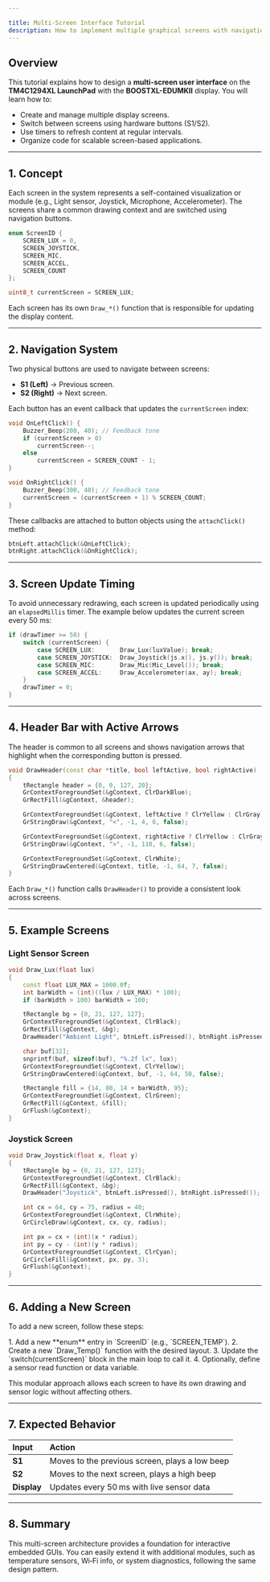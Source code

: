 ```yaml
---

title: Multi-Screen Interface Tutorial
description: How to implement multiple graphical screens with navigation buttons on the TM4C1294XL using the Crystalfontz 128x128 LCD and GRLIB.
---
```



## Overview

This tutorial explains how to design a **multi-screen user interface** on the **TM4C1294XL LaunchPad** with the **BOOSTXL-EDUMKII** display. You will learn how to:

* Create and manage multiple display screens.
* Switch between screens using hardware buttons (S1/S2).
* Use timers to refresh content at regular intervals.
* Organize code for scalable screen-based applications.

---

## 1. Concept

Each screen in the system represents a self-contained visualization or module (e.g., Light sensor, Joystick, Microphone, Accelerometer). The screens share a common drawing context and are switched using navigation buttons.

```cpp
enum ScreenID {
    SCREEN_LUX = 0,
    SCREEN_JOYSTICK,
    SCREEN_MIC,
    SCREEN_ACCEL,
    SCREEN_COUNT
};

uint8_t currentScreen = SCREEN_LUX;
```

Each screen has its own `Draw_*()` function that is responsible for updating the display content.

---

## 2. Navigation System

Two physical buttons are used to navigate between screens:

* **S1 (Left)** → Previous screen.
* **S2 (Right)** → Next screen.

Each button has an event callback that updates the `currentScreen` index:

```cpp
void OnLeftClick() {
    Buzzer_Beep(200, 40); // Feedback tone
    if (currentScreen > 0)
        currentScreen--;
    else
        currentScreen = SCREEN_COUNT - 1;
}

void OnRightClick() {
    Buzzer_Beep(300, 40); // Feedback tone
    currentScreen = (currentScreen + 1) % SCREEN_COUNT;
}
```

These callbacks are attached to button objects using the `attachClick()` method:

```cpp
btnLeft.attachClick(&OnLeftClick);
btnRight.attachClick(&OnRightClick);
```

---

## 3. Screen Update Timing

To avoid unnecessary redrawing, each screen is updated periodically using an `elapsedMillis` timer. The example below updates the current screen every 50 ms:

```cpp
if (drawTimer >= 50) {
    switch (currentScreen) {
        case SCREEN_LUX:       Draw_Lux(luxValue); break;
        case SCREEN_JOYSTICK:  Draw_Joystick(js.x(), js.y()); break;
        case SCREEN_MIC:       Draw_Mic(Mic_Level()); break;
        case SCREEN_ACCEL:     Draw_Accelerometer(ax, ay); break;
    }
    drawTimer = 0;
}
```

---

## 4. Header Bar with Active Arrows

The header is common to all screens and shows navigation arrows that highlight when the corresponding button is pressed.

```cpp
void DrawHeader(const char *title, bool leftActive, bool rightActive)
{
    tRectangle header = {0, 0, 127, 20};
    GrContextForegroundSet(&gContext, ClrDarkBlue);
    GrRectFill(&gContext, &header);

    GrContextForegroundSet(&gContext, leftActive ? ClrYellow : ClrGray);
    GrStringDraw(&gContext, "<", -1, 4, 6, false);

    GrContextForegroundSet(&gContext, rightActive ? ClrYellow : ClrGray);
    GrStringDraw(&gContext, ">", -1, 118, 6, false);

    GrContextForegroundSet(&gContext, ClrWhite);
    GrStringDrawCentered(&gContext, title, -1, 64, 7, false);
}
```

Each `Draw_*()` function calls `DrawHeader()` to provide a consistent look across screens.

---

## 5. Example Screens

### Light Sensor Screen

```cpp
void Draw_Lux(float lux)
{
    const float LUX_MAX = 1000.0f;
    int barWidth = (int)((lux / LUX_MAX) * 100);
    if (barWidth > 100) barWidth = 100;

    tRectangle bg = {0, 21, 127, 127};
    GrContextForegroundSet(&gContext, ClrBlack);
    GrRectFill(&gContext, &bg);
    DrawHeader("Ambient Light", btnLeft.isPressed(), btnRight.isPressed());

    char buf[32];
    snprintf(buf, sizeof(buf), "%.2f lx", lux);
    GrContextForegroundSet(&gContext, ClrYellow);
    GrStringDrawCentered(&gContext, buf, -1, 64, 50, false);

    tRectangle fill = {14, 80, 14 + barWidth, 95};
    GrContextForegroundSet(&gContext, ClrGreen);
    GrRectFill(&gContext, &fill);
    GrFlush(&gContext);
}
```

### Joystick Screen

```cpp
void Draw_Joystick(float x, float y)
{
    tRectangle bg = {0, 21, 127, 127};
    GrContextForegroundSet(&gContext, ClrBlack);
    GrRectFill(&gContext, &bg);
    DrawHeader("Joystick", btnLeft.isPressed(), btnRight.isPressed());

    int cx = 64, cy = 75, radius = 40;
    GrContextForegroundSet(&gContext, ClrWhite);
    GrCircleDraw(&gContext, cx, cy, radius);

    int px = cx + (int)(x * radius);
    int py = cy - (int)(y * radius);
    GrContextForegroundSet(&gContext, ClrCyan);
    GrCircleFill(&gContext, px, py, 3);
    GrFlush(&gContext);
}
```

---

## 6. Adding a New Screen

To add a new screen, follow these steps:

<Steps>
1. Add a new **enum** entry in `ScreenID` (e.g., `SCREEN_TEMP`).
2. Create a new `Draw_Temp()` function with the desired layout.
3. Update the `switch(currentScreen)` block in the main loop to call it.
4. Optionally, define a sensor read function or data variable.
</Steps>

This modular approach allows each screen to have its own drawing and sensor logic without affecting others.

---

## 7. Expected Behavior

| Input       | Action                                         |
| :---------- | :--------------------------------------------- |
| **S1**      | Moves to the previous screen, plays a low beep |
| **S2**      | Moves to the next screen, plays a high beep    |
| **Display** | Updates every 50 ms with live sensor data      |

---

## 8. Summary

This multi-screen architecture provides a foundation for interactive embedded GUIs. You can easily extend it with additional modules, such as temperature sensors, Wi‑Fi info, or system diagnostics, following the same design pattern.

<Badge text="Author: Edwin R." variant="note" /> <Badge text="Version 1.0" variant="success" />
